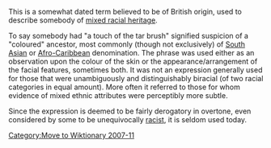 [[Category:Move to Wiktionary 2007-11]]
This is a somewhat dated term believed to be of British origin, used to describe somebody of [[Multiracial|mixed racial heritage]].

To say somebody had "a touch of the tar brush" signified suspicion of a "coloured" ancestor, most commonly (though not exclusively) of [[South Asia|South Asian]] or [[Afro-Caribbean]] denomination. The phrase was used either as an observation upon the colour of the skin or the appearance/arrangement of the facial features, sometimes both. It was not an expression generally used for those that were unambiguously and distinguishably biracial (of two racial categories in equal amount). More often it referred to those for whom evidence of mixed ethnic attributes were perceptibly more subtle.

Since the expression is deemed to be fairly derogatory in overtone, even considered by some to be unequivocally [[racist|racist]], it is seldom used today.